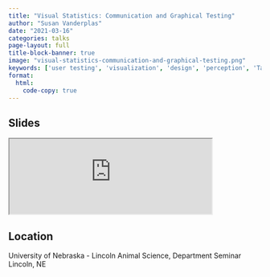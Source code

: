 ```yaml
---
title: "Visual Statistics: Communication and Graphical Testing"
author: "Susan Vanderplas"
date: "2021-03-16"
categories: talks
page-layout: full
title-block-banner: true
image: "visual-statistics-communication-and-graphical-testing.png"
keywords: ['user testing', 'visualization', 'design', 'perception', 'Talk']
format:
  html:
    code-copy: true
---
```

 
## Slides

<iframe src='https://srvanderplas.github.io/2021-Presentations/03-ANSC-Graphics/#1' height='auto' width='80%'>
                        </iframe>
## Location
University of Nebraska - Lincoln
Animal Science, Department Seminar
Lincoln, NE
